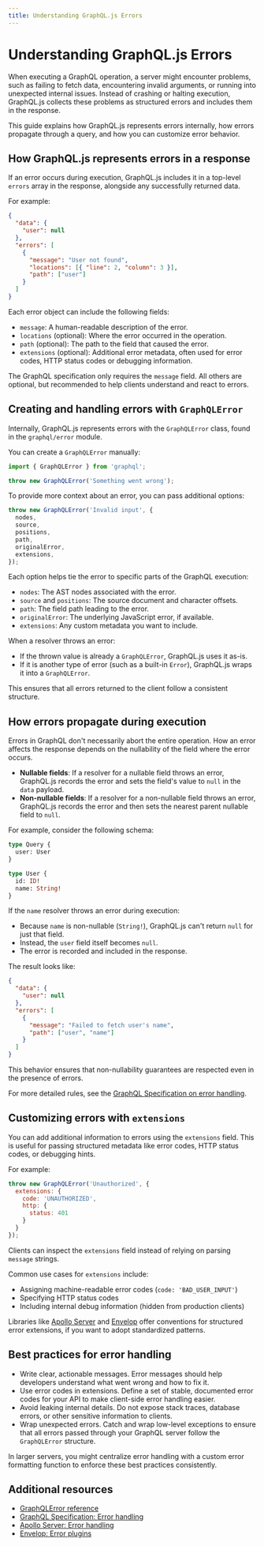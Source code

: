 ```yaml
---
title: Understanding GraphQL.js Errors
---
```


# Understanding GraphQL.js Errors

When executing a GraphQL operation, a server might encounter problems, such as failing to fetch 
data, encountering invalid arguments, or running into unexpected internal issues. Instead of 
crashing or halting execution, GraphQL.js collects these problems as structured errors 
and includes them in the response.

This guide explains how GraphQL.js represents errors internally, how errors propagate through a 
query, and how you can customize error behavior.

## How GraphQL.js represents errors in a response

If an error occurs during execution, GraphQL.js includes it in a top-level `errors` array in the
response, alongside any successfully returned data.

For example:

```json
{
  "data": {
    "user": null
  },
  "errors": [
    {
      "message": "User not found",
      "locations": [{ "line": 2, "column": 3 }],
      "path": ["user"]
    }
  ]
}
```

Each error object can include the following fields:

- `message`: A human-readable description of the error.
- `locations` (optional): Where the error occurred in the operation.
- `path` (optional): The path to the field that caused the error.
- `extensions` (optional): Additional error metadata, often used for error codes, HTTP status
codes or debugging information.

The GraphQL specification only requires the `message` field. All others are optional, but 
recommended to help clients understand and react to errors.

## Creating and handling errors with `GraphQLError`

Internally, GraphQL.js represents errors with the `GraphQLError` class, found in the
`graphql/error` module.

You can create a `GraphQLError` manually:

```js
import { GraphQLError } from 'graphql';

throw new GraphQLError('Something went wrong');
```

To provide more context about an error, you can pass additional options:

```js
throw new GraphQLError('Invalid input', {
  nodes,
  source,
  positions,
  path,
  originalError,
  extensions,
});
```

Each option helps tie the error to specific parts of the GraphQL execution:

- `nodes`: The AST nodes associated with the error.
- `source` and `positions`: The source document and character offsets.
- `path`: The field path leading to the error.
- `originalError`: The underlying JavaScript error, if available.
- `extensions`: Any custom metadata you want to include.

When a resolver throws an error:

- If the thrown value is already a `GraphQLError`, GraphQL.js uses it as-is.
- If it is another type of error (such as a built-in `Error`), GraphQL.js wraps it into a
`GraphQLError`.

This ensures that all errors returned to the client follow a consistent structure.

## How errors propagate during execution

Errors in GraphQL don't necessarily abort the entire operation. How an error affects the response
depends on the nullability of the field where the error occurs.

- **Nullable fields**: If a resolver for a nullable field throws an error, GraphQL.js records
the error and sets the field's value to `null` in the `data` payload.
- **Non-nullable fields**: If a resolver for a non-nullable field throws an error, GraphQL.js
records the error and then sets the nearest parent nullable field to `null`.

For example, consider the following schema:

```graphql
type Query {
  user: User
}

type User {
  id: ID!
  name: String!
}
```

If the `name` resolver throws an error during execution:

- Because `name` is non-nullable (`String!`), GraphQL.js can't return `null` for just that field.
- Instead, the `user` field itself becomes `null`.
- The error is recorded and included in the response.

The result looks like:

```json
{
  "data": {
    "user": null
  },
  "errors": [
    {
      "message": "Failed to fetch user's name",
      "path": ["user", "name"]
    }
  ]
}
```

This behavior ensures that non-nullability guarantees are respected even in the presence of errors.

For more detailed rules, see the [GraphQL Specification on error handling](https://spec.graphql.org/October2021/#sec-Errors).

## Customizing errors with `extensions`

You can add additional information to errors using the `extensions` field. This is useful for
passing structured metadata like error codes, HTTP status codes, or debugging hints.

For example:

```js
throw new GraphQLError('Unauthorized', {
  extensions: {
    code: 'UNAUTHORIZED',
    http: {
      status: 401
    }
  }
});
```

Clients can inspect the `extensions` field instead of relying on parsing `message` strings.

Common use cases for `extensions` include:

- Assigning machine-readable error codes (`code: 'BAD_USER_INPUT'`)
- Specifying HTTP status codes
- Including internal debug information (hidden from production clients)

Libraries like [Apollo Server](https://www.apollographql.com/docs/apollo-server/data/errors/) and 
[Envelop](https://the-guild.dev/graphql/envelop/plugins/use-error-handler) offer conventions for 
structured error extensions, if you want to adopt standardized patterns.

## Best practices for error handling

- Write clear, actionable messages. Error messages should help developers understand what went 
wrong and how to fix it.
- Use error codes in extensions. Define a set of stable, documented error codes for your API 
to make client-side error handling easier.
- Avoid leaking internal details. Do not expose stack traces, database errors, or other 
sensitive information to clients.
- Wrap unexpected errors. Catch and wrap low-level exceptions to ensure that all errors passed 
through your GraphQL server follow the `GraphQLError` structure.

In larger servers, you might centralize error handling with a custom error formatting function
to enforce these best practices consistently.

## Additional resources

- [GraphQLError reference](https://graphql.org/graphql-js/error/#graphqlerror)
- [GraphQL Specification: Error handling](https://spec.graphql.org/October2021/#sec-Errors)
- [Apollo Server: Error handling](https://www.apollographql.com/docs/apollo-server/data/errors/)
- [Envelop: Error plugins](https://the-guild.dev/graphql/envelop/plugins/use-error-handler)